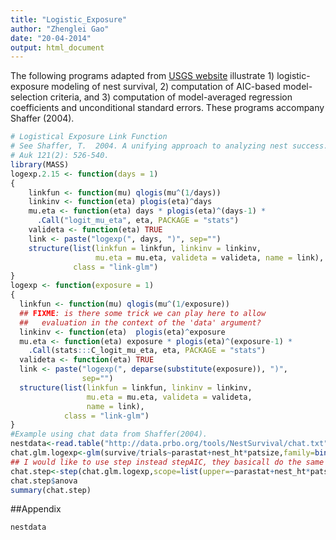 ```yaml
---
title: "Logistic_Exposure"
author: "Zhenglei Gao"
date: "20-04-2014"
output: html_document
---
```


The following programs adapted from [USGS website](http://www.npwrc.usgs.gov/resource/birds/nestsurv/download/CreateLogisticExposureFamily.R) illustrate 1) logistic-exposure modeling of nest survival, 2) computation of AIC-based model-selection criteria, and 3) computation of model-averaged regression coefficients and unconditional standard errors. These programs accompany Shaffer (2004). 



```r
# Logistical Exposure Link Function
# See Shaffer, T.  2004. A unifying approach to analyzing nest success. 
# Auk 121(2): 526-540.
library(MASS)
logexp.2.15 <- function(days = 1)
{
    linkfun <- function(mu) qlogis(mu^(1/days))
    linkinv <- function(eta) plogis(eta)^days
    mu.eta <- function(eta) days * plogis(eta)^(days-1) *
      .Call("logit_mu_eta", eta, PACKAGE = "stats")
    valideta <- function(eta) TRUE
    link <- paste("logexp(", days, ")", sep="")
    structure(list(linkfun = linkfun, linkinv = linkinv,
                   mu.eta = mu.eta, valideta = valideta, name = link),
              class = "link-glm")
}
logexp <- function(exposure = 1)
{
  linkfun <- function(mu) qlogis(mu^(1/exposure))
  ## FIXME: is there some trick we can play here to allow
  ##   evaluation in the context of the 'data' argument?
  linkinv <- function(eta)  plogis(eta)^exposure
  mu.eta <- function(eta) exposure * plogis(eta)^(exposure-1) *
    .Call(stats:::C_logit_mu_eta, eta, PACKAGE = "stats")
  valideta <- function(eta) TRUE
  link <- paste("logexp(", deparse(substitute(exposure)), ")",
                sep="")
  structure(list(linkfun = linkfun, linkinv = linkinv,
                 mu.eta = mu.eta, valideta = valideta, 
                 name = link),
            class = "link-glm")
}
#Example using chat data from Shaffer(2004).
nestdata<-read.table("http://data.prbo.org/tools/NestSurvival/chat.txt")
chat.glm.logexp<-glm(survive/trials~parastat+nest_ht*patsize,family=binomial(logexp(exposure=nestdata$expos)),data=nestdata)
## I would like to use step instead stepAIC, they basicall do the same thing.
chat.step<-step(chat.glm.logexp,scope=list(upper=~parastat+nest_ht*patsize,lower=~1))
chat.step$anova
summary(chat.step)

```


##Appendix

```r
nestdata
```

